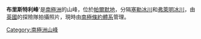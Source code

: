 {{Coord|69|23|S|66|15|W|source:GNIS|display=title}}

'''布里斯特利峰''''是[[南極洲|南極洲]]的山峰，位於[[帕爾默地|帕爾默地]]，分隔[[塞勒冰川|塞勒冰川]]和[[弗萊明冰川|弗萊明冰川]]，由[[英國|英國]]的探險隊拍攝照片，現時由[[南極條約體系|南極條約體系]]管理。

{{Antarctica-geo-stub}}
[[Category:南極洲山峰|Category:南極洲山峰]]